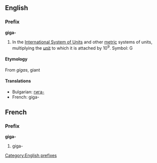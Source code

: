 ==English==
===Prefix===
[[Category:English prefixes]]
'''giga-'''

#In the [[International System of Units]] and other [[metric]] systems of units, multiplying the [[unit]] to which it is attached by 10<sup>9</sup>. Symbol: G

====Etymology====
From {{Gr.}} ''gigas'', giant

====Translations====

*Bulgarian: [[гига-]]
*French: giga-

==French==
===Prefix===
'''giga-'''

#giga-